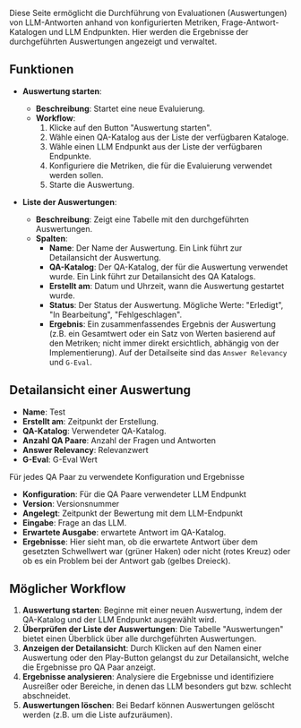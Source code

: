 Diese Seite ermöglicht die Durchführung von Evaluationen (Auswertungen) von LLM-Antworten anhand von konfigurierten Metriken, Frage-Antwort-Katalogen und LLM Endpunkten. Hier werden die Ergebnisse der durchgeführten Auswertungen angezeigt und verwaltet.

## Funktionen

- **Auswertung starten**:

  - **Beschreibung**: Startet eine neue Evaluierung.
  - **Workflow**:
    1. Klicke auf den Button "Auswertung starten".
    2. Wähle einen QA-Katalog aus der Liste der verfügbaren Kataloge.
    3. Wähle einen LLM Endpunkt aus der Liste der verfügbaren Endpunkte.
    4. Konfiguriere die Metriken, die für die Evaluierung verwendet werden sollen.
    5. Starte die Auswertung.

- **Liste der Auswertungen**:
  - **Beschreibung**: Zeigt eine Tabelle mit den durchgeführten Auswertungen.
  - **Spalten**:
    - **Name**: Der Name der Auswertung. Ein Link führt zur Detailansicht der Auswertung.
    - **QA-Katalog**: Der QA-Katalog, der für die Auswertung verwendet wurde. Ein Link führt zur Detailansicht des QA Katalogs.
    - **Erstellt am**: Datum und Uhrzeit, wann die Auswertung gestartet wurde.
    - **Status**: Der Status der Auswertung. Mögliche Werte: "Erledigt", "In Bearbeitung", "Fehlgeschlagen".
    - **Ergebnis**: Ein zusammenfassendes Ergebnis der Auswertung (z.B. ein Gesamtwert oder ein Satz von Werten basierend auf den Metriken; nicht immer direkt ersichtlich, abhängig von der Implementierung). Auf der Detailseite sind das `Answer Relevancy` und `G-Eval`.

## Detailansicht einer Auswertung

- **Name**: Test
- **Erstellt am**: Zeitpunkt der Erstellung.
- **QA-Katalog**: Verwendeter QA-Katalog.
- **Anzahl QA Paare**: Anzahl der Fragen und Antworten
- **Answer Relevancy**: Relevanzwert
- **G-Eval**: G-Eval Wert

Für jedes QA Paar zu verwendete Konfiguration und Ergebnisse

- **Konfiguration**: Für die QA Paare verwendeter LLM Endpunkt
- **Version**: Versionsnummer
- **Angelegt**: Zeitpunkt der Bewertung mit dem LLM-Endpunkt
- **Eingabe**: Frage an das LLM.
- **Erwartete Ausgabe**: erwartete Antwort im QA-Katalog.
- **Ergebnisse**: Hier sieht man, ob die erwartete Antwort über dem gesetzten Schwellwert war (grüner Haken) oder nicht (rotes Kreuz) oder ob es ein Problem bei der Antwort gab (gelbes Dreieck).

## Möglicher Workflow

1. **Auswertung starten**: Beginne mit einer neuen Auswertung, indem der QA-Katalog und der LLM Endpunkt ausgewählt wird.
2. **Überprüfen der Liste der Auswertungen**: Die Tabelle "Auswertungen" bietet einen Überblick über alle durchgeführten Auswertungen.
3. **Anzeigen der Detailansicht**: Durch Klicken auf den Namen einer Auswertung oder den Play-Button gelangst du zur Detailansicht, welche die Ergebnisse pro QA Paar anzeigt.
4. **Ergebnisse analysieren**: Analysiere die Ergebnisse und identifiziere Ausreißer oder Bereiche, in denen das LLM besonders gut bzw. schlecht abschneidet.
5. **Auswertungen löschen**: Bei Bedarf können Auswertungen gelöscht werden (z.B. um die Liste aufzuräumen).
